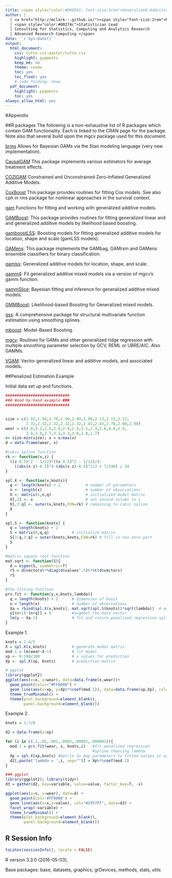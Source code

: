 ```yaml
---
title: <span style="color:#0085A1; font-size:5rem">Generalized Additive Models</span>
author: |
  | <a href="http://mclark--.github.io/"><span style="font-size:2rem">Michael Clark</span></a>
  | <span style="color:#00274c">Statistician Lead
  | Consulting for Statistics, Computing and Analytics Research
  | Advanced Research Computing </span>
date: '`r Sys.Date()`'
output:
  html_document:
    css: tufte-css-master/tufte.css
    highlight: pygments
    keep_md: no
    theme: cosmo
    toc: yes
    toc_float: yes
    # code_folding: show
  pdf_document:
    highlight: pygments
    toc: yes
always_allow_html: yes
---
```


#<a name='appendix'>Appendix</a>

##<a name='packages'>R packages</a>
<span class="newthough">The following is</span> a non-exhaustive list of R packages which contain GAM functionality. Each is linked to the CRAN page for the package.  Note also that several build upon the <span class="pack">mgcv</span> package used for this document.

[brms](http://cran.r-project.org/web/packages/brms/) Allows for Bayesian GAMs via the Stan modeling language (very new implementation).

[CausalGAM](http://cran.r-project.org/web/packages/CausalGAM/) This package implements various estimators for average treatment effects. 

[COZIGAM](http://cran.r-project.org/web/packages/COZIGAM/) Constrained and Unconstrained Zero-Inflated Generalized Additive Models.

[CoxBoost](http://cran.r-project.org/web/packages/CoxBoost/) This package provides routines for fitting Cox models. See also <span class="func">cph</span> in rms package for nonlinear approaches in the survival context.

[gam](http://cran.r-project.org/web/packages/gam/) Functions for fitting and working with generalized additive models.  

[GAMBoost](http://cran.r-project.org/web/packages/GAMBoost/): This package provides routines for fitting generalized linear and and generalized additive models by likelihood based boosting.

[gamboostLSS](http://cran.r-project.org/web/packages/gamboostLSS/): Boosting models for fitting generalized additive models for location, shape and scale (gamLSS models). 

[GAMens](http://cran.r-project.org/web/packages/GAMens/): This package implements the GAMbag, GAMrsm and GAMens ensemble classifiers for binary classification.

[gamlss](http://cran.r-project.org/web/packages/gamlss/): Generalized additive models for location, shape, and scale. 

[gamm4](http://cran.r-project.org/web/packages/gamm4/): Fit generalized additive mixed models via a version of mgcv's gamm function.  

[gammSlice](http://cran.r-project.org/web/packages/gammSlice/): Bayesian fitting and inference for generalized additive mixed models.

[GMMBoost](http://cran.r-project.org/web/packages/GMMBoost/): Likelihood-based Boosting for Generalized mixed models.

[gss](http://cran.r-project.org/web/packages/gss/):  A comprehensive package for structural multivariate function estimation using smoothing splines.

[mboost](http://cran.r-project.org/web/packages/mboost/): Model-Based Boosting. 

[mgcv](http://cran.r-project.org/web/packages/mgcv/): Routines for GAMs and other generalized ridge regression with multiple smoothing parameter selection by GCV, REML or UBRE/AIC. Also GAMMs. 

[VGAM](http://cran.r-project.org/web/packages/VGAM/): Vector generalized linear and additive models, and associated models.



##<a name='Penalized_Estimation_Example'>Penalized Estimation Example</a>

Initial data set up and functions.

```r
############################
### Wood by-hand example ###
############################


size = c(1.42,1.58,1.78,1.99,1.99,1.99,2.13,2.13,2.13,
         2.32,2.32,2.32,2.32,2.32,2.43,2.43,2.78,2.98,2.98)
wear = c(4.0,4.2,2.5,2.6,2.8,2.4,3.2,2.4,2.6,4.8,2.9,
         3.8,3.0,2.7,3.1,3.3,3.0,2.8,1.7)
x= size-min(size); x = x/max(x)
d = data.frame(wear, x)

#cubic spline function
rk <- function(x,z) {
  ((z-0.5)^2 - 1/12)*((x-0.5)^2 - 1/12)/4-
    ((abs(x-z)-0.5)^4-(abs(x-z)-0.5)^2/2 + 7/240) / 24
}

spl.X <- function(x,knots){
  q <- length(knots) + 2           # number of parameters
  n <- length(x)                   # number of observations
  X <- matrix(1,n,q)               # initialized model matrix
  X[,2] <- x                       # set second column to x
  X[,3:q] <- outer(x,knots,FUN=rk) # remaining to cubic spline
  X
}

spl.S <- function(knots) {
  q = length(knots) + 2
  S = matrix(0,q,q)          # initialize matrix
  S[3:q,3:q] = outer(knots,knots,FUN=rk) # fill in non-zero part
  S
}

#matrix square root function
mat.sqrt <- function(S){
  d = eigen(S, symmetric=T)
  rS = d$vectors%*%diag(d$values^.5)%*%t(d$vectors)
  rS
}

#the fitting function
prs.fit <- function(y,x,knots,lambda){
  q = length(knots) + 2      # dimension of basis
  n = length(x)              # number of observations
  Xa = rbind(spl.X(x,knots), mat.sqrt(spl.S(knots))*sqrt(lambda))  # augmented model matrix
  y[(n+1):(n+q)] = 0         #augment the data vector
  lm(y ~ Xa-1)               # fit and return penalized regression spline
}
```

Example 1.

```r
knots = 1:4/5
X = spl.X(x,knots)           # generate model matrix
mod.1 = lm(wear~X-1)         # fit model
xp <- 0:100/100              # x values for prediction
Xp <- spl.X(xp, knots)       # prediction matrix

# ggplot
library(ggplot2)
ggplot(aes(x=x, y=wear), data=data.frame(x,wear))+
  geom_point(color="#FF8000") +
  geom_line(aes(x=xp, y=Xp%*%coef(mod.1)), data=data.frame(xp,Xp), color="#2957FF") +
  theme_trueMinimal() +
  theme(plot.background=element_blank(),
        panel.background=element_blank())
```


Example 2.


```r
knots = 1:7/8

d2 = data.frame(x=xp)

for (i in c(.1,.01,.001,.0001,.00001,.000001)){
  mod.2 = prs.fit(wear, x, knots,i)   #fit penalized regression 
                                      #spline choosing lambda
  Xp = spl.X(xp,knots) #matrix to map parameters to fitted values at xp
  d2[,paste('lambda = ',i, sep="")] = Xp%*%coef(mod.2)
}

### ggplot
library(ggplot2); library(tidyr)
d3 = gather(d2, key=variable, value=value, factor_key=T, -x)

ggplot(aes(x=x, y=wear), data=d) +
  geom_point(col='#FF8000') +
  geom_line(aes(x=x,y=value), col="#2957FF", data=d3) +
  facet_wrap(~variable) +
  theme_trueMinimal() +
  theme(plot.background=element_blank(),
        panel.background=element_blank())
```



## R Session Info

```r
toLatex(sessionInfo(), locale = FALSE)
```


  \item R version 3.3.0 (2016-05-03), \verb|x86_64-w64-mingw32|
  \item Base packages: base,
    datasets, graphics, grDevices,
    methods, stats, utils
